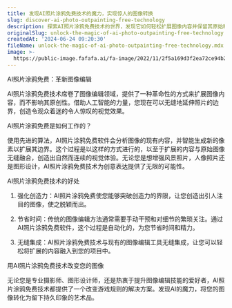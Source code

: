 ```yaml
---
title: 发现AI照片涂鸦免费技术的魔力，实现惊人的图像转换
slug: discover-ai-photo-outpainting-free-technology
description: 探索AI照片涂鸦免费技术的世界，发现它如何轻松扩展图像内容并保留其原始精髓。释放AI的力量，进行变革性的图像编辑。
originalSlug: unlock-the-magic-of-ai-photo-outpainting-free-technology
createdAt: '2024-06-24 09:20:30'
fileName: unlock-the-magic-of-ai-photo-outpainting-free-technology.mdx
image: >-
  https://public-image.fafafa.ai/fa-image/2022/11/2f5a169d3f2ea72ce94b2839d63978df.jpg
---
```




AI照片涂鸦免费：革新图像编辑

AI照片涂鸦免费技术席卷了图像编辑领域，提供了一种革命性的方式来扩展图像内容，而不影响其原创性。借助人工智能的力量，您现在可以无缝地延伸照片的边界，创造令观众着迷的令人惊叹的视觉效果。

AI照片涂鸦免费是如何工作的？

使用先进的算法，AI照片涂鸦免费软件会分析图像的现有内容，并智能生成新的像素以扩展其边界。这个过程是以这样的方式进行的，以至于扩展的内容与原始图像无缝融合，创造出自然而连续的视觉体验。无论您是想增强风景照片，人像照片还是图形设计，AI照片涂鸦免费技术为创意表达提供了无限的可能性。

AI照片涂鸦免费技术的好处

1. 强化创造力：AI照片涂鸦免费使您能够突破创造力的界限，让您创造出引人注目的图像，使之脱颖而出。

2. 节省时间：传统的图像编辑方法通常需要手动干预和对细节的繁琐关注。通过AI照片涂鸦免费软件，这个过程是自动化的，为您节省时间和精力。

3. 无缝集成：AI照片涂鸦免费技术与现有的图像编辑工具无缝集成，让您可以轻松将扩展的内容融入到您的项目中。

用AI照片涂鸦免费技术改变您的图像

无论您是专业摄影师、图形设计师，还是热衷于提升图像编辑技能的爱好者，AI照片涂鸦免费技术都提供了一个改变游戏规则的解决方案。发现AI的魔力，将您的图像转化为留下持久印象的艺术品。